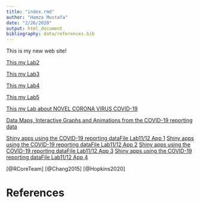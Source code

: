 ```yaml
---
title: "index.rmd"
author: "Hamza Mustafa"
date: "2/26/2020"
output: html_document
bibliography: data/references.bib
---
```


This is my new web site!
  
 [This my Lab2](Lab_2.html.html)
 
 [This my Lab3](Lab_3.html.html)
  
 [This my Lab4](Lab_4.html.html)
 
 [This my Lab5](Lab_5.html.html)
 
 [This my Lab about NOVEL CORONA VIRUS COVID-19](COVID-19.html)
 
 [Data Maps, Interactive Graphs and Animations from the COVID-19 reporting data](Lab_10.html)
 
 [Shiny apps using the COVID-19 reporting dataFile Lab11/12  App 1]( https://genome-analysis.shinyapps.io/myapp/)
 [Shiny apps using the COVID-19 reporting dataFile Lab11/12  App 2](https://genome-analysis.shinyapps.io/Lab_12_E2/)
 [Shiny apps using the COVID-19 reporting dataFile Lab11/12  App 3](https://genome-analysis.shinyapps.io/Lab_12_E3/)
 [Shiny apps using the COVID-19 reporting dataFile Lab11/12  App 4]( https://genome-analysis.shinyapps.io/Lab_12_E4/)

[@RCoreTeam]
[@Chang2015]
[@Hopkins2020]





# References
